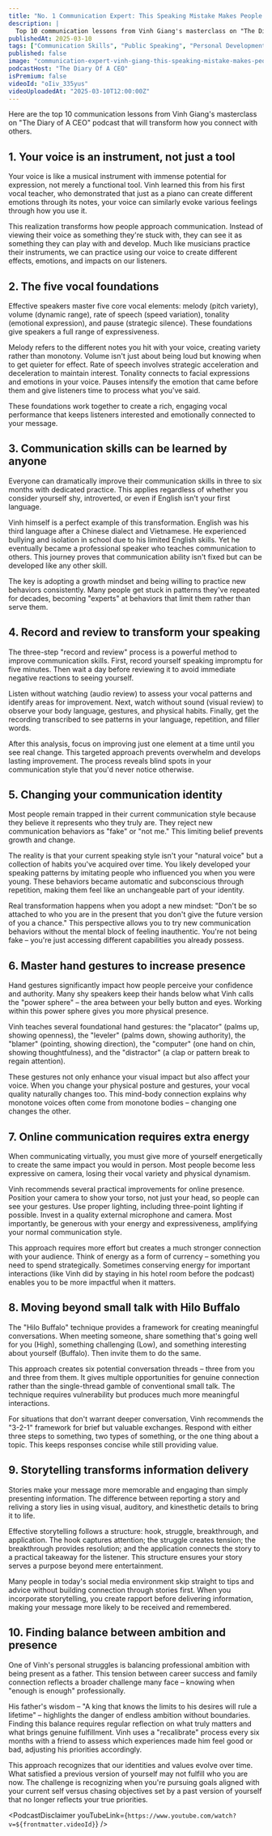 ```yaml
---
title: "No. 1 Communication Expert: This Speaking Mistake Makes People Dislike You! Vinh Giang"
description: |
  Top 10 communication lessons from Vinh Giang's masterclass on "The Diary of A CEO" podcast that will transform how you connect with others.
publishedAt: 2025-03-10
tags: ["Communication Skills", "Public Speaking", "Personal Development"]
published: false
image: "communication-expert-vinh-giang-this-speaking-mistake-makes-people-dislike-you.jpg"
podcastHost: "The Diary Of A CEO"
isPremium: false
videoId: "oIiv_335yus"
videoUploadedAt: "2025-03-10T12:00:00Z"
---
```



<PodcastSummaryPageLayout frontmatter={frontmatter}>
Here are the top 10 communication lessons from Vinh Giang's masterclass on "The Diary of A CEO" podcast that will transform how you connect with others.

## 1. Your voice is an instrument, not just a tool

Your voice is like a musical instrument with immense potential for expression, not merely a functional tool. Vinh learned this from his first vocal teacher, who demonstrated that just as a piano can create different emotions through its notes, your voice can similarly evoke various feelings through how you use it.

This realization transforms how people approach communication. Instead of viewing their voice as something they're stuck with, they can see it as something they can play with and develop. Much like musicians practice their instruments, we can practice using our voice to create different effects, emotions, and impacts on our listeners.

## 2. The five vocal foundations

Effective speakers master five core vocal elements: melody (pitch variety), volume (dynamic range), rate of speech (speed variation), tonality (emotional expression), and pause (strategic silence). These foundations give speakers a full range of expressiveness.

Melody refers to the different notes you hit with your voice, creating variety rather than monotony. Volume isn't just about being loud but knowing when to get quieter for effect. Rate of speech involves strategic acceleration and deceleration to maintain interest. Tonality connects to facial expressions and emotions in your voice. Pauses intensify the emotion that came before them and give listeners time to process what you've said.

These foundations work together to create a rich, engaging vocal performance that keeps listeners interested and emotionally connected to your message.

## 3. Communication skills can be learned by anyone

Everyone can dramatically improve their communication skills in three to six months with dedicated practice. This applies regardless of whether you consider yourself shy, introverted, or even if English isn't your first language.

Vinh himself is a perfect example of this transformation. English was his third language after a Chinese dialect and Vietnamese. He experienced bullying and isolation in school due to his limited English skills. Yet he eventually became a professional speaker who teaches communication to others. This journey proves that communication ability isn't fixed but can be developed like any other skill.

The key is adopting a growth mindset and being willing to practice new behaviors consistently. Many people get stuck in patterns they've repeated for decades, becoming "experts" at behaviors that limit them rather than serve them.

## 4. Record and review to transform your speaking

The three-step "record and review" process is a powerful method to improve communication skills. First, record yourself speaking impromptu for five minutes. Then wait a day before reviewing it to avoid immediate negative reactions to seeing yourself.

Listen without watching (audio review) to assess your vocal patterns and identify areas for improvement. Next, watch without sound (visual review) to observe your body language, gestures, and physical habits. Finally, get the recording transcribed to see patterns in your language, repetition, and filler words.

After this analysis, focus on improving just one element at a time until you see real change. This targeted approach prevents overwhelm and develops lasting improvement. The process reveals blind spots in your communication style that you'd never notice otherwise.

## 5. Changing your communication identity

Most people remain trapped in their current communication style because they believe it represents who they truly are. They reject new communication behaviors as "fake" or "not me." This limiting belief prevents growth and change.

The reality is that your current speaking style isn't your "natural voice" but a collection of habits you've acquired over time. You likely developed your speaking patterns by imitating people who influenced you when you were young. These behaviors became automatic and subconscious through repetition, making them feel like an unchangeable part of your identity.

Real transformation happens when you adopt a new mindset: "Don't be so attached to who you are in the present that you don't give the future version of you a chance." This perspective allows you to try new communication behaviors without the mental block of feeling inauthentic. You're not being fake – you're just accessing different capabilities you already possess.

## 6. Master hand gestures to increase presence

Hand gestures significantly impact how people perceive your confidence and authority. Many shy speakers keep their hands below what Vinh calls the "power sphere" – the area between your belly button and eyes. Working within this power sphere gives you more physical presence.

Vinh teaches several foundational hand gestures: the "placator" (palms up, showing openness), the "leveler" (palms down, showing authority), the "blamer" (pointing, showing direction), the "computer" (one hand on chin, showing thoughtfulness), and the "distractor" (a clap or pattern break to regain attention).

These gestures not only enhance your visual impact but also affect your voice. When you change your physical posture and gestures, your vocal quality naturally changes too. This mind-body connection explains why monotone voices often come from monotone bodies – changing one changes the other.

## 7. Online communication requires extra energy

When communicating virtually, you must give more of yourself energetically to create the same impact you would in person. Most people become less expressive on camera, losing their vocal variety and physical dynamism.

Vinh recommends several practical improvements for online presence. Position your camera to show your torso, not just your head, so people can see your gestures. Use proper lighting, including three-point lighting if possible. Invest in a quality external microphone and camera. Most importantly, be generous with your energy and expressiveness, amplifying your normal communication style.

This approach requires more effort but creates a much stronger connection with your audience. Think of energy as a form of currency – something you need to spend strategically. Sometimes conserving energy for important interactions (like Vinh did by staying in his hotel room before the podcast) enables you to be more impactful when it matters.

## 8. Moving beyond small talk with Hilo Buffalo

The "Hilo Buffalo" technique provides a framework for creating meaningful conversations. When meeting someone, share something that's going well for you (High), something challenging (Low), and something interesting about yourself (Buffalo). Then invite them to do the same.

This approach creates six potential conversation threads – three from you and three from them. It gives multiple opportunities for genuine connection rather than the single-thread gamble of conventional small talk. The technique requires vulnerability but produces much more meaningful interactions.

For situations that don't warrant deeper conversation, Vinh recommends the "3-2-1" framework for brief but valuable exchanges. Respond with either three steps to something, two types of something, or the one thing about a topic. This keeps responses concise while still providing value.

## 9. Storytelling transforms information delivery

Stories make your message more memorable and engaging than simply presenting information. The difference between reporting a story and reliving a story lies in using visual, auditory, and kinesthetic details to bring it to life.

Effective storytelling follows a structure: hook, struggle, breakthrough, and application. The hook captures attention; the struggle creates tension; the breakthrough provides resolution; and the application connects the story to a practical takeaway for the listener. This structure ensures your story serves a purpose beyond mere entertainment.

Many people in today's social media environment skip straight to tips and advice without building connection through stories first. When you incorporate storytelling, you create rapport before delivering information, making your message more likely to be received and remembered.

## 10. Finding balance between ambition and presence

One of Vinh's personal struggles is balancing professional ambition with being present as a father. This tension between career success and family connection reflects a broader challenge many face – knowing when "enough is enough" professionally.

His father's wisdom – "A king that knows the limits to his desires will rule a lifetime" – highlights the danger of endless ambition without boundaries. Finding this balance requires regular reflection on what truly matters and what brings genuine fulfillment. Vinh uses a "recalibrate" process every six months with a friend to assess which experiences made him feel good or bad, adjusting his priorities accordingly.

This approach recognizes that our identities and values evolve over time. What satisfied a previous version of yourself may not fulfill who you are now. The challenge is recognizing when you're pursuing goals aligned with your current self versus chasing objectives set by a past version of yourself that no longer reflects your true priorities.

<PodcastDisclaimer
  youTubeLink={`https://www.youtube.com/watch?v=${frontmatter.videoId}`}
/>

</PodcastSummaryPageLayout>
